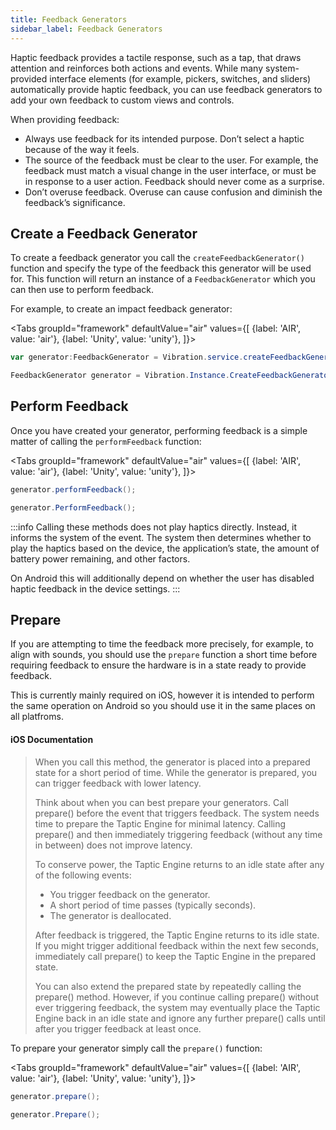 ```yaml
---
title: Feedback Generators
sidebar_label: Feedback Generators
---
```



Haptic feedback provides a tactile response, such as a tap, that draws attention and reinforces both actions and events. While many system-provided interface elements (for example, pickers, switches, and sliders) automatically provide haptic feedback, you can use feedback generators to add your own feedback to custom views and controls.

When providing feedback:

- Always use feedback for its intended purpose. Don’t select a haptic because of the way it feels.
- The source of the feedback must be clear to the user. For example, the feedback must match a visual change in the user interface, or must be in response to a user action. Feedback should never come as a surprise.
- Don’t overuse feedback. Overuse can cause confusion and diminish the feedback’s significance.



## Create a Feedback Generator

To create a feedback generator you call the `createFeedbackGenerator()` function and specify the type of the feedback this generator will be used for. This function will return an instance of a `FeedbackGenerator` which you can then use to perform feedback.

For example, to create an impact feedback generator:

<Tabs groupId="framework" defaultValue="air" values={[
    {label: 'AIR', value: 'air'},
    {label: 'Unity', value: 'unity'},
  ]}>
  <TabItem value="air" >

```actionscript 
var generator:FeedbackGenerator = Vibration.service.createFeedbackGenerator( FeedbackGeneratorType.IMPACT );
```

  </TabItem>
  <TabItem value="unity" >

```csharp 
FeedbackGenerator generator = Vibration.Instance.CreateFeedbackGenerator( FeedbackGeneratorType.IMPACT );
```

  </TabItem>
</Tabs>






## Perform Feedback

Once you have created your generator, performing feedback is a simple matter of calling the `performFeedback` function:

<Tabs groupId="framework" defaultValue="air" values={[
    {label: 'AIR', value: 'air'},
    {label: 'Unity', value: 'unity'},
  ]}>
  <TabItem value="air" >

```actionscript 
generator.performFeedback();
```

  </TabItem>
  <TabItem value="unity" >

```csharp 
generator.PerformFeedback();
```

  </TabItem>
</Tabs>



:::info
Calling these methods does not play haptics directly. Instead, it informs the system of the event.
The system then determines whether to play the haptics based on the device, the application’s state, the amount of battery power remaining, and other factors.

On Android this will additionally depend on whether the user has disabled haptic feedback in the device settings.
:::





## Prepare

If you are attempting to time the feedback more precisely, for example, to align with sounds, you should use the `prepare` function a short time before requiring feedback to ensure the hardware is in a state ready to provide feedback. 

This is currently mainly required on iOS, however it is intended to perform the same operation on Android so you should use it in the same places on all platfroms.

#### iOS Documentation

> 
> When you call this method, the generator is placed into a prepared state for a short period of time. While the generator is prepared, you can trigger feedback with lower latency.
>
> Think about when you can best prepare your generators. Call prepare() before the event that triggers feedback. The system needs time to prepare the Taptic Engine for minimal latency. Calling prepare() and then immediately triggering feedback (without any time in between) does not improve latency.
> 
> To conserve power, the Taptic Engine returns to an idle state after any of the following events:
> - You trigger feedback on the generator.
> - A short period of time passes (typically seconds).
> - The generator is deallocated.
> 
> After feedback is triggered, the Taptic Engine returns to its idle state. If you might trigger additional feedback within the next few seconds, immediately call prepare() to keep the Taptic Engine in the prepared state.
> 
> You can also extend the prepared state by repeatedly calling the prepare() method. However, if you continue calling prepare() without ever triggering feedback, the system may eventually place the Taptic Engine back in an idle state and ignore any further prepare() calls until after you trigger feedback at least once.
> 
> 


To prepare your generator simply call the `prepare()` function:

<Tabs groupId="framework" defaultValue="air" values={[
    {label: 'AIR', value: 'air'},
    {label: 'Unity', value: 'unity'},
  ]}>
  <TabItem value="air" >

```actionscript 
generator.prepare();
```

  </TabItem>
  <TabItem value="unity" >

```csharp 
generator.Prepare();
```

  </TabItem>
</Tabs>



